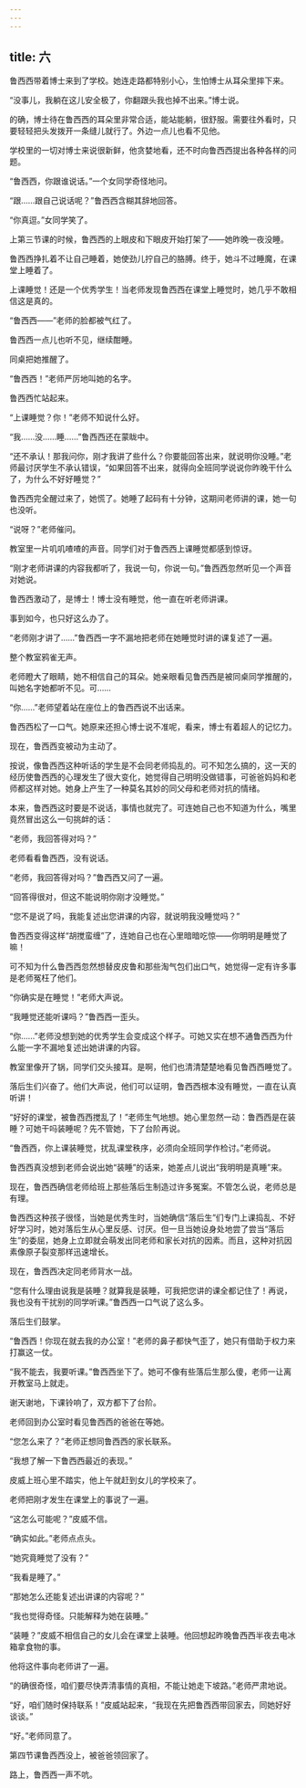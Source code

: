 ```yaml
---
---
---
```

title: 六
---




鲁西西带着博士来到了学校。她连走路都特别小心，生怕博士从耳朵里摔下来。

“没事儿，我躺在这儿安全极了，你翻跟头我也掉不出来。”博士说。

的确，博士待在鲁西西的耳朵里非常合适，能站能躺，很舒服。需要往外看时，只要轻轻把头发拨开一条缝儿就行了。外边一点儿也看不见他。

学校里的一切对博士来说很新鲜，他贪婪地看，还不时向鲁西西提出各种各样的问题。

“鲁西西，你跟谁说话。”一个女同学奇怪地问。

“跟……跟自己说话呢？”鲁西西含糊其辞地回答。

“你真逗。”女同学笑了。

上第三节课的时候，鲁西西的上眼皮和下眼皮开始打架了——她昨晚一夜没睡。

鲁西西挣扎着不让自己睡着，她使劲儿拧自己的胳膊。终于，她斗不过睡魔，在课堂上睡着了。

上课睡觉！还是一个优秀学生！当老师发现鲁西西在课堂上睡觉时，她几乎不敢相信这是真的。

“鲁西西——”老师的脸都被气红了。

鲁西西一点儿也听不见，继续酣睡。

同桌把她推醒了。

“鲁西西！”老师严厉地叫她的名字。

鲁西西忙站起来。

“上课睡觉？你！”老师不知说什么好。

“我……没……睡……”鲁西西还在蒙眬中。





“还不承认！那我问你，刚才我讲了些什么？你要能回答出来，就说明你没睡。”老师最讨厌学生不承认错误，“如果回答不出来，就得向全班同学说说你昨晚干什么了，为什么不好好睡觉？”

鲁西西完全醒过来了，她慌了。她睡了起码有十分钟，这期间老师讲的课，她一句也没听。

“说呀？”老师催问。

教室里一片叽叽喳喳的声音。同学们对于鲁西西上课睡觉都感到惊讶。

“刚才老师讲课的内容我都听了，我说一句，你说一句。”鲁西西忽然听见一个声音对她说。

鲁西西激动了，是博士！博士没有睡觉，他一直在听老师讲课。

事到如今，也只好这么办了。

“老师刚才讲了……”鲁西西一字不漏地把老师在她睡觉时讲的课复述了一遍。

整个教室鸦雀无声。

老师瞪大了眼睛，她不相信自己的耳朵。她亲眼看见鲁西西是被同桌同学推醒的，叫她名字她都听不见。可……

“你……”老师望着站在座位上的鲁西西说不出话来。

鲁西西松了一口气。她原来还担心博士说不准呢，看来，博士有着超人的记忆力。

现在，鲁西西变被动为主动了。

按说，像鲁西西这种听话的学生是不会同老师捣乱的。可不知怎么搞的，这一天的经历使鲁西西的心理发生了很大变化，她觉得自己明明没做错事，可爸爸妈妈和老师都这样对她。她身上产生了一种莫名其妙的同父母和老师对抗的情绪。

本来，鲁西西这时要是不说话，事情也就完了。可连她自己也不知道为什么，嘴里竟然冒出这么一句挑衅的话：

“老师，我回答得对吗？”

老师看看鲁西西，没有说话。

“老师，我回答得对吗？”鲁西西又问了一遍。

“回答得很对，但这不能说明你刚才没睡觉。”

“您不是说了吗，我能复述出您讲课的内容，就说明我没睡觉吗？”

鲁西西变得这样“胡搅蛮缠”了，连她自己也在心里暗暗吃惊——你明明是睡觉了嘛！

可不知为什么鲁西西忽然想替皮皮鲁和那些淘气包们出口气，她觉得一定有许多事是老师冤枉了他们。

“你确实是在睡觉！”老师大声说。

“我睡觉还能听课吗？”鲁西西一歪头。

“你……”老师没想到她的优秀学生会变成这个样子。可她又实在想不通鲁西西为什么能一字不漏地复述出她讲课的内容。

教室里像开了锅，同学们交头接耳。是啊，他们也清清楚楚地看见鲁西西睡觉了。

落后生们兴奋了。他们大声说，他们可以证明，鲁西西根本没有睡觉，一直在认真听讲！

“好好的课堂，被鲁西西搅乱了！”老师生气地想。她心里忽然一动：鲁西西是在装睡？可她干吗装睡呢？先不管她，下了台阶再说。

“鲁西西，你上课装睡觉，扰乱课堂秩序，必须向全班同学作检讨。”老师说。

鲁西西真没想到老师会说出她“装睡”的话来，她差点儿说出“我明明是真睡”来。

现在，鲁西西确信老师给班上那些落后生制造过许多冤案。不管怎么说，老师总是有理。

鲁西西这种孩子很怪，当她是优秀生时，当她确信“落后生”们专门上课捣乱、不好好学习时，她对落后生从心里反感、讨厌。但一旦当她设身处地尝了尝当“落后生”的委屈，她身上立即就会萌发出同老师和家长对抗的因素。而且，这种对抗因素像原子裂变那样迅速增长。

现在，鲁西西决定同老师背水一战。

“您有什么理由说我是装睡？就算我是装睡，可我把您讲的课全都记住了！再说，我也没有干扰别的同学听课。”鲁西西一口气说了这么多。

落后生们鼓掌。

“鲁西西！你现在就去我的办公室！”老师的鼻子都快气歪了，她只有借助于权力来打赢这一仗。

“我不能去，我要听课。”鲁西西坐下了。她可不像有些落后生那么傻，老师一让离开教室马上就走。

谢天谢地，下课铃响了，双方都下了台阶。

老师回到办公室时看见鲁西西的爸爸在等她。

“您怎么来了？”老师正想同鲁西西的家长联系。

“我想了解一下鲁西西最近的表现。”

皮威上班心里不踏实，他上午就赶到女儿的学校来了。

老师把刚才发生在课堂上的事说了一遍。

“这怎么可能呢？”皮威不信。

“确实如此。”老师点点头。

“她究竟睡觉了没有？”

“我看是睡了。”

“那她怎么还能复述出讲课的内容呢？”

“我也觉得奇怪。只能解释为她在装睡。”

“装睡？”皮威不相信自己的女儿会在课堂上装睡。他回想起昨晚鲁西西半夜去电冰箱拿食物的事。

他将这件事向老师讲了一遍。

“的确很奇怪，咱们要尽快弄清事情的真相，不能让她走下坡路。”老师严肃地说。

“好，咱们随时保持联系！”皮威站起来，“我现在先把鲁西西带回家去，同她好好谈谈。”

“好。”老师同意了。

第四节课鲁西西没上，被爸爸领回家了。

路上，鲁西西一声不吭。